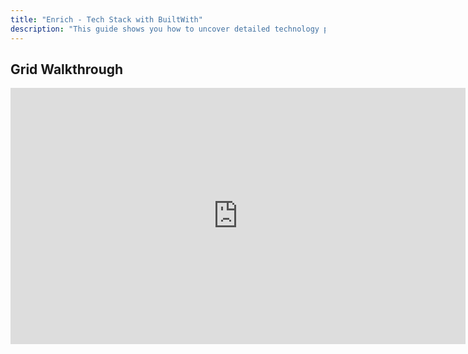 ```yaml
---
title: "Enrich - Tech Stack with BuiltWith"
description: "This guide shows you how to uncover detailed technology profiles, refine your targeting, and integrate tech insights into outreach workflows using Bitscale’s BuiltWith-powered features.ription of your new file."
---
```


## Grid Walkthrough

<iframe width="728" height="410" src="https://www.youtube.com/embed/5pvnEXsAxv0?si=iir24caQttUJLfSG" title="YouTube video player" frameborder="0" allow="accelerometer; autoplay; clipboard-write; encrypted-media; gyroscope; picture-in-picture; web-share" referrerpolicy="strict-origin-when-cross-origin" allowfullscreen />

***

## **Use Cases**

1. **Identify Key Technologies**
   Uncover the frameworks, platforms, and tools companies rely on using **BuiltWith integration**, providing unique insights into their operational landscape.

2. **Enhance Lead Enrichment**
   Integrate tech stack details directly into your workflows to create **hyper-personalized messages** that align with your prospects’ specific needs.

3. **Refine Your Targeting**
   Filter and segment companies based on the technologies they adopt, ensuring you focus on businesses that are the best fit for your solutions.

4. **Accelerate Pipeline Growth**
   Leverage detailed tech insights to craft targeted outreach, close deals faster, and stay competitive in your market.

***

## **Breaking It Down into 3 Simple Steps**

**Bitscale simplifies Tech Stack Discovery into 3 actionable steps, powered by BuiltWith:**

1. **Discover Key Technologies**

2. **Enrich Leads with Tech Insights**

3. **Refine and Target for Outreach**

Let’s explore each step in detail:

***

### **Step 1: Discover Key Technologies**

<img height="100" src="https://res.cloudinary.com/dbfzpmxn2/image/upload/v1735312533/Screenshot_2024-12-27_at_8.26.52_PM_e4tzxu.png" />

Bitscale integrates directly with **BuiltWith** to provide detailed technology insights about your prospects, including:

* **Frameworks**: React, Angular, Django, etc.

* **Platforms**: AWS, Salesforce, Shopify, etc.

* **Tools**: HubSpot, Marketo, Stripe, and more.

**Why this matters:**
Understanding the tech stack enables you to pinpoint operational needs and position your solutions effectively.

**How it works:**
Search and preview a company’s tech stack directly on Bitscale, powered by BuiltWith, to uncover actionable insights.

***

### **Step 2: Enrich Leads with Tech Insights**

Once you’ve identified the tech stack, Bitscale helps you integrate these insights into your lead enrichment workflows:

* Append verified **technology data** to your lead lists.

* Craft **personalized messaging** that highlights how your solution complements or improves their existing tools.

**What’s the benefit?**

* **Higher engagement**: Show deep understanding of their challenges.

* **More conversions**: Address their specific tech-driven pain points with tailored outreach.

***

### **Step 3: Refine Targeting and Outreach**

With BuiltWith-powered tech insights, Bitscale helps you refine your targeting for more relevant outreach:

* Filter companies based on their adopted technologies (e.g., competitors’ tools or platforms).

* Prioritize high-fit accounts that align with your solution offerings.

**What’s next:**
Use this enriched list to build outreach campaigns that speak directly to their operational needs and challenges.

**Pro Tip:**
Focus on companies using competing technologies or tools complementary to your solution to craft compelling value propositions.

***

## **Try It Out**

Start uncovering tech stack insights and supercharging your outreach with BuiltWith-powered features on Bitscale:
👉 [Grid Link](https://app.bitscale.ai/grids/share?id=e102580f-354b-4587-8e3b-cb587cb2cc99&rowId=0)
